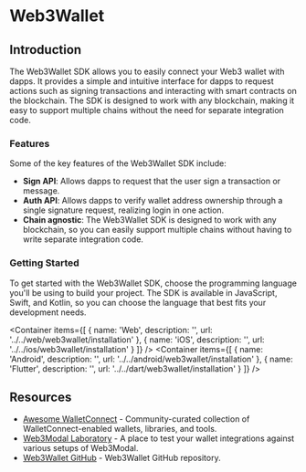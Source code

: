
# Web3Wallet

## Introduction

The Web3Wallet SDK allows you to easily connect your Web3 wallet with dapps. It provides a simple and intuitive interface for dapps to request actions such as signing transactions and interacting with smart contracts on the blockchain. The SDK is designed to work with any blockchain, making it easy to support multiple chains without the need for separate integration code.

### Features

Some of the key features of the Web3Wallet SDK include:

- **Sign API**: Allows dapps to request that the user sign a transaction or message.
- **Auth API**: Allows dapps to verify wallet address ownership through a single signature request, realizing login in one action.
- **Chain agnostic**: The Web3Wallet SDK is designed to work with any blockchain, so you can easily support multiple chains without having to write separate integration code.

### Getting Started

To get started with the Web3Wallet SDK, choose the programming language you'll be using to build your project. The SDK is available in JavaScript, Swift, and Kotlin, so you can choose the language that best fits your development needs.

<Container
  items={[
    {
      name: 'Web',
      description: '',
      url: '../../web/web3wallet/installation'
    },
    {
      name: 'iOS',
      description: '',
      url: '../../ios/web3wallet/installation'
    }
  ]}
/>
<Container
  items={[
    {
      name: 'Android',
      description: '',
      url: '../../android/web3wallet/installation'
    },
    {
      name: 'Flutter',
      description: '',
      url: '../../dart/web3wallet/installation'
    }
  ]}
/>

## Resources

- [Awesome WalletConnect](https://github.com/WalletConnect/awesome-walletconnect) - Community-curated collection of WalletConnect-enabled wallets, libraries, and tools.
- [Web3Modal Laboratory](https://lab.web3modal.com) - A place to test your wallet integrations against various setups of Web3Modal.
- [Web3Wallet GitHub](https://github.com/WalletConnect/walletconnect-monorepo/tree/v2.0/packages/web3wallet) - Web3Wallet GitHub repository.
